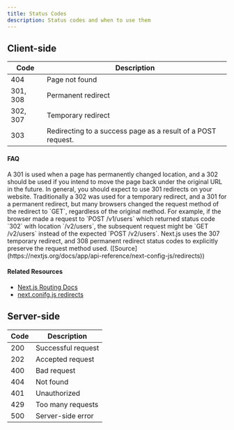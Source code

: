 ```yaml
---
title: Status Codes
description: Status codes and when to use them
---
```


## Client-side

| Code     | Description                                                  |
| -------- | ------------------------------------------------------------ |
| 404      | Page not found                                               |
| 301, 308 | Permanent redirect                                           |
| 302, 307 | Temporary redirect                                           |
| 303      | Redirecting to a success page as a result of a POST request. |

#### FAQ

<AccordionGroup>

<Accordion title="When should I use a temporary vs. permanent redirect?">
  A 301 is used when a page has permanently changed location, and a 302 should
  be used if you intend to move the page back under the original URL in the
  future. In general, you should expect to use 301 redirects on your website.
</Accordion>

<Accordion title="Why does Next.js use 307 and 308?">
  Traditionally a 302 was used for a temporary redirect, and a 301 for a
  permanent redirect, but many browsers changed the request method of the
  redirect to `GET`, regardless of the original method. For example, if the
  browser made a request to `POST /v1/users` which returned status code `302`
  with location `/v2/users`, the subsequent request might be `GET /v2/users`
  instead of the expected `POST /v2/users`. Next.js uses the 307 temporary
  redirect, and 308 permanent redirect status codes to explicitly preserve the
  request method used.
  ([Source](https://nextjs.org/docs/app/api-reference/next-config-js/redirects))
</Accordion>
</AccordionGroup>

#### Related Resources

- [Next.js Routing Docs](https://nextjs.org/docs/app/building-your-application/routing/redirecting)
- [next.conifg.js redirects](https://nextjs.org/docs/app/api-reference/next-config-js/redirects)

## Server-side

| Code | Description        |
| ---- | ------------------ |
| 200  | Successful request |
| 202  | Accepted request   |
| 400  | Bad request        |
| 404  | Not found          |
| 401  | Unauthorized       |
| 429  | Too many requests  |
| 500  | Server-side error  |
